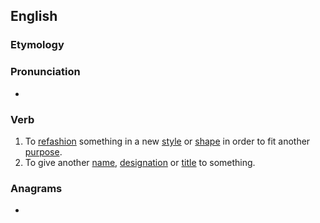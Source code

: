 ==English==

===Etymology===
{{prefix|en|re|style}}

===Pronunciation===
* {{rhymes|en|aɪl}}

===Verb===
{{en-verb}}

# To [[refashion]] something in a new [[style]] or [[shape]] in order to fit another [[purpose]].
# To give another [[name]], [[designation]] or [[title]] to something.

===Anagrams===
* {{anagrams|en|a=eelrsty|Esterly|tersely}}